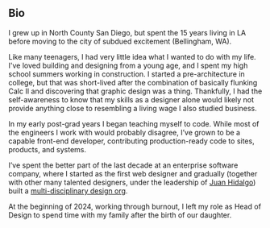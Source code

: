 ## Bio

I grew up in North County San Diego, but spent the 15 years living in LA before moving to the city of subdued excitement (Bellingham, WA).

Like many teenagers, I had very little idea what I wanted to do with my life. I've loved building and designing from a young age, and I spent my high school summers working in construction. I started a pre-architecture in college, but that was short-lived after the combination of basically flunking Calc II and discovering that graphic design was a thing. Thankfully, I had the self-awareness to know that my skills as a designer alone would likely not provide anything close to resembling a living wage I also studied business.

In my early post-grad years I began teaching myself to code. While most of the engineers I work with would probably disagree, I’ve grown to be a capable front-end developer, contributing production-ready code to sites, products, and systems.

I’ve spent the better part of the last decade at an enterprise software company, where I started as the first web designer and gradually (together with other many talented designers, under the leadership of [Juan Hidalgo](https://hidalgo.design)) built a [multi-disciplinary design org](https://liferay.design).

At the beginning of 2024, working through burnout, I left my role as Head of Design to spend time with my family after the birth of our daughter.

